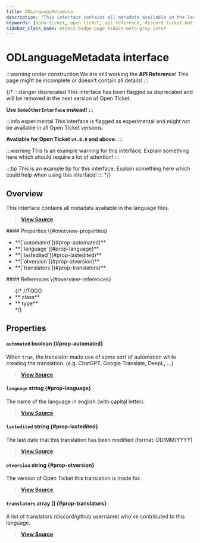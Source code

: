 ```yaml
---
title: ODLanguageMetadata
description: "This interface contains all metadata available in the language files."
keywords: [open-ticket, open ticket, api reference, discord ticket bot, interface]
sidebar_class_name: otdocs-badge-page otdocs-meta-gray-inter
---
```

<head>
    <link rel="apple-touch-icon" href="/img/logo_vertical.png"/>
</head>

# ODLanguageMetadata <M color="gray">interface</M>

:::warning under construction
We are still working the **API Reference**! This page might be incomplete or doesn't contain all details!
:::

{/*
:::danger deprecated
This interface has been flagged as deprecated and will be removed in the next version of Open Ticket.

**Use `SomeOtherInterface` instead!**
:::

:::info experimental
This interface is flagged as experimental and might not be available in all Open Ticket versions.

**Available for Open Ticket `v4.0.0` and above.**
:::

:::warning
This is an example warning for this interface. Explain something here which should require a lot of attention!
:::

:::tip
This is an example tip for this interface. Explain something here which could help when using this interface!
:::
*/}

## Overview
This interface contains all metadata available in the language files.

> [**View Source**](https://otgithub.dj-dj.be/tree/main/src/core/api/modules/language.ts#L12)

<FlexHorizontal>
<div style={{width:"50%"}}>
    #### Properties \{#overview-properties}
    <ul>
        <li>**[`automated`](#prop-automated)**</li>
        <li>**[`language`](#prop-language)**</li>
        <li>**[`lastedited`](#prop-lastedited)**</li>
        <li>**[`otversion`](#prop-otversion)**</li>
        <li>**[`translators`](#prop-translators)**</li>
    </ul>
</div>
<div style={{width:"50%"}}>
    #### References \{#overview-references}
    <ul>
        {/*
        //TODO
        <li>**<code><ApiUrl url="class:ODId" label="api.ODId"/></code> <M color="purple">class</M>**</li>
        <li>**<code><ApiUrl url="type:ODExampleType" label="api.ODExampleType"/></code> <M color="brown">type</M>**</li>
        */}
    </ul>
</div>
</FlexHorizontal>

## Properties
<Divider></Divider>
#### `automated` <M color="red">boolean</M> <ApiBlock><ApiUrl url="js:boolean" label="boolean"/></ApiBlock> \{#prop-automated}
When `true`, the translator made use of some sort of automation while creating the translation. (e.g. ChatGPT, Google Translate, DeepL, ...)

> [**View Source**](https://otgithub.dj-dj.be/tree/main/src/core/api/modules/language.ts#L22)

<Divider></Divider>
#### `language` <M color="blue">string</M> <ApiBlock><ApiUrl url="js:string" label="string"/></ApiBlock> \{#prop-language}
The name of the language in english (with capital letter).

> [**View Source**](https://otgithub.dj-dj.be/tree/main/src/core/api/modules/language.ts#L16)

<Divider></Divider>
#### `lastedited` <M color="blue">string</M> <ApiBlock><ApiUrl url="js:string" label="string"/></ApiBlock> \{#prop-lastedited}
The last date that this translation has been modified (format: DD/MM/YYYY)

> [**View Source**](https://otgithub.dj-dj.be/tree/main/src/core/api/modules/language.ts#L20)

<Divider></Divider>
#### `otversion` <M color="blue">string</M> <ApiBlock><ApiUrl url="js:string" label="string"/></ApiBlock> \{#prop-otversion}
The version of Open Ticket this translation is made for.

> [**View Source**](https://otgithub.dj-dj.be/tree/main/src/core/api/modules/language.ts#L14)

<Divider></Divider>
#### `translators` <M color="pink">array</M> <ApiBlock><ApiUrl url="js:string" label="string"/>[]</ApiBlock> \{#prop-translators}
A list of translators (discord/github username) who've contributed to this language.

> [**View Source**](https://otgithub.dj-dj.be/tree/main/src/core/api/modules/language.ts#L18)

<Divider></Divider>
